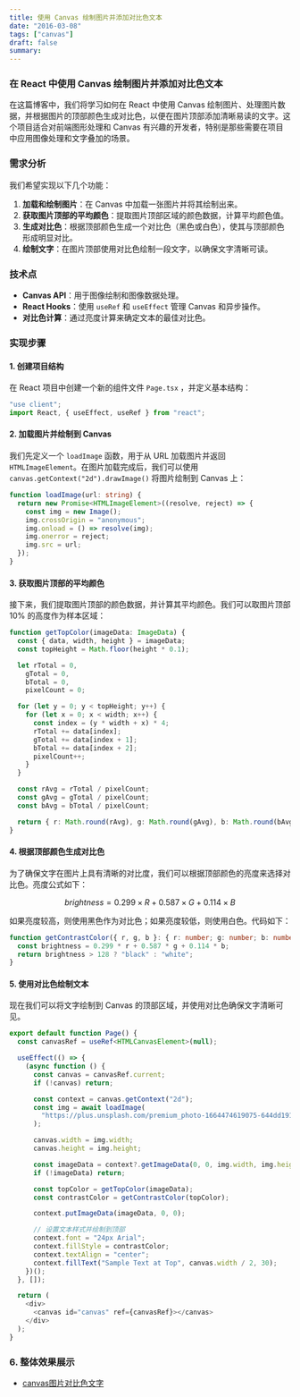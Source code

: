 ```yaml
---
title: 使用 Canvas 绘制图片并添加对比色文本
date: "2016-03-08"
tags: ["canvas"]
draft: false
summary:
---
```


### 在 React 中使用 Canvas 绘制图片并添加对比色文本

在这篇博客中，我们将学习如何在 React 中使用 Canvas 绘制图片、处理图片数据，并根据图片的顶部颜色生成对比色，以便在图片顶部添加清晰易读的文字。这个项目适合对前端图形处理和 Canvas 有兴趣的开发者，特别是那些需要在项目中应用图像处理和文字叠加的场景。

### 需求分析

我们希望实现以下几个功能：

1.  **加载和绘制图片**：在 Canvas 中加载一张图片并将其绘制出来。
2.  **获取图片顶部的平均颜色**：提取图片顶部区域的颜色数据，计算平均颜色值。
3.  **生成对比色**：根据顶部颜色生成一个对比色（黑色或白色），使其与顶部颜色形成明显对比。
4.  **绘制文字**：在图片顶部使用对比色绘制一段文字，以确保文字清晰可读。

### 技术点

- **Canvas API**：用于图像绘制和图像数据处理。
- **React Hooks**：使用 `useRef` 和 `useEffect` 管理 Canvas 和异步操作。
- **对比色计算**：通过亮度计算来确定文本的最佳对比色。

### 实现步骤

#### 1. 创建项目结构

在 React 项目中创建一个新的组件文件 `Page.tsx` ，并定义基本结构：

```typescript
"use client";
import React, { useEffect, useRef } from "react";
```

#### 2. 加载图片并绘制到 Canvas

我们先定义一个 `loadImage` 函数，用于从 URL 加载图片并返回 `HTMLImageElement`。在图片加载完成后，我们可以使用 `canvas.getContext("2d").drawImage()` 将图片绘制到 Canvas 上：

```typescript
function loadImage(url: string) {
  return new Promise<HTMLImageElement>((resolve, reject) => {
    const img = new Image();
    img.crossOrigin = "anonymous";
    img.onload = () => resolve(img);
    img.onerror = reject;
    img.src = url;
  });
}
```

#### 3. 获取图片顶部的平均颜色

接下来，我们提取图片顶部的颜色数据，并计算其平均颜色。我们可以取图片顶部 10% 的高度作为样本区域：

```typescript
function getTopColor(imageData: ImageData) {
  const { data, width, height } = imageData;
  const topHeight = Math.floor(height * 0.1);

  let rTotal = 0,
    gTotal = 0,
    bTotal = 0,
    pixelCount = 0;

  for (let y = 0; y < topHeight; y++) {
    for (let x = 0; x < width; x++) {
      const index = (y * width + x) * 4;
      rTotal += data[index];
      gTotal += data[index + 1];
      bTotal += data[index + 2];
      pixelCount++;
    }
  }

  const rAvg = rTotal / pixelCount;
  const gAvg = gTotal / pixelCount;
  const bAvg = bTotal / pixelCount;

  return { r: Math.round(rAvg), g: Math.round(gAvg), b: Math.round(bAvg) };
}
```

#### 4. 根据顶部颜色生成对比色

为了确保文字在图片上具有清晰的对比度，我们可以根据顶部颜色的亮度来选择对比色。亮度公式如下：

$$ brightness = 0.299 \times R + 0.587 \times G + 0.114 \times B $$

如果亮度较高，则使用黑色作为对比色；如果亮度较低，则使用白色。代码如下：

```typescript
function getContrastColor({ r, g, b }: { r: number; g: number; b: number }) {
  const brightness = 0.299 * r + 0.587 * g + 0.114 * b;
  return brightness > 128 ? "black" : "white";
}
```

#### 5. 使用对比色绘制文本

现在我们可以将文字绘制到 Canvas 的顶部区域，并使用对比色确保文字清晰可见。

```typescript
export default function Page() {
  const canvasRef = useRef<HTMLCanvasElement>(null);

  useEffect(() => {
    (async function () {
      const canvas = canvasRef.current;
      if (!canvas) return;

      const context = canvas.getContext("2d");
      const img = await loadImage(
        "https://plus.unsplash.com/premium_photo-1664474619075-644dd191935f?w=800&auto=format&fit=crop&q=60&ixlib=rb-4.0.3&ixid=M3wxMjA3fDB8MHxzZWFyY2h8MXx8aW1hZ2V8ZW58MHx8MHx8fDA%3D"
      );

      canvas.width = img.width;
      canvas.height = img.height;

      const imageData = context?.getImageData(0, 0, img.width, img.height);
      if (!imageData) return;

      const topColor = getTopColor(imageData);
      const contrastColor = getContrastColor(topColor);

      context.putImageData(imageData, 0, 0);

      // 设置文本样式并绘制到顶部
      context.font = "24px Arial";
      context.fillStyle = contrastColor;
      context.textAlign = "center";
      context.fillText("Sample Text at Top", canvas.width / 2, 30);
    })();
  }, []);

  return (
    <div>
      <canvas id="canvas" ref={canvasRef}></canvas>
    </div>
  );
}
```

### 6. 整体效果展示

- [canvas图片对比色文字](/projects/canvas/constract)

